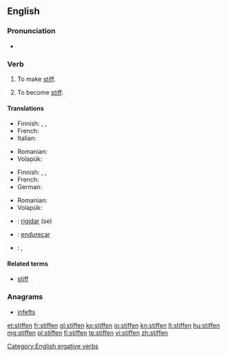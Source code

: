 ==English==

===Pronunciation===
* {{rhymes|ɪfən}}

===Verb===
{{en-verb}}

# {{transitive}} To make [[stiff]].
# {{intransitive}} To become [[stiff]].

====Translations====
{{trans-top|to make stiff}}
* Finnish: {{t-|fi|jäykistää}}, {{t-|fi|jähmettää}}, {{t|fi|kangistaa}}
* French: {{t+|fr|raidir}}
* Italian: {{t|it|irrigidire}}
{{trans-mid}}
* Romanian: {{t+|ro|întări}}
* Volapük: {{t|vo|stifükön}}
{{trans-bottom}}

{{trans-top|to become stiff}}
* Finnish: {{t+|fi|jäykistyä}}, {{t-|fi|jähmettyä}}, {{t|fi|kangistua}}
* French: {{t+|fr|raidir}}
* German: {{t|de|versteifen}}
{{trans-mid}}
* Romanian: {{t+|ro|întări}}
* Volapük: {{t|vo|stifikön}}
{{trans-bottom}}

{{checktrans-top}}
* {{ttbc|ia}}: [[rigidar]] (se)
{{trans-mid}}
* {{ttbc|pt}}: [[endureçar]]
* {{ttbc|es}}: {{t|es|atiesar|alt=atiesarse}}, {{t|es|endurecer|alt=endurecerse}}
{{trans-bottom}}

====Related terms====
* [[stiff]]

===Anagrams===
* [[infefts#English|infefts]]

[[Category:English ergative verbs]]

[[et:stiffen]]
[[fr:stiffen]]
[[gl:stiffen]]
[[ko:stiffen]]
[[io:stiffen]]
[[kn:stiffen]]
[[lt:stiffen]]
[[hu:stiffen]]
[[mg:stiffen]]
[[pl:stiffen]]
[[fi:stiffen]]
[[te:stiffen]]
[[vi:stiffen]]
[[zh:stiffen]]